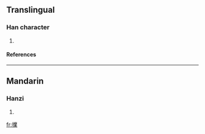 ==Translingual==
===Han character===
{{Han char|rn=64|rad=手|as=13|sn=16|four=|canj=手廿金木 (QTCD)}}
# {{defn|Han|sort=手13}}
====References====
{{Han ref|kx=0458.060|dkj=12797|hdz=31968.020|uh=64C8|ud=25800}}

----
==Mandarin==
===Hanzi===
{{cmn-hanzi|pin=[[bǔ]] (bu3), [[pū]] (pu1)|wg=pu<sup>3</sup>, p'u<sup>1</sup>}}
# {{defn|Mandarin}}

[[fr:擈]]